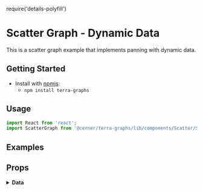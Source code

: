 require('details-polyfill')

# Scatter Graph - Dynamic Data

This is a scatter graph example that implements panning with dynamic data. 

## Getting Started

- Install with [npmjs](https://www.npmjs.com):
  - `npm install terra-graphs`

## Usage

```jsx
import React from 'react';
import ScatterGraph from '@cerner/terra-graphs/lib/components/Scatter/ScatterGraph';
```

## Examples
<ScatterGraphPanning />

## Props
<PropsTable />

<details>
<summary style={{ fontSize: 24 }}>
<b>Data</b>
</summary>

### Graph Config object
<GraphConfig />

### Data object
<DataObject />
</details>
